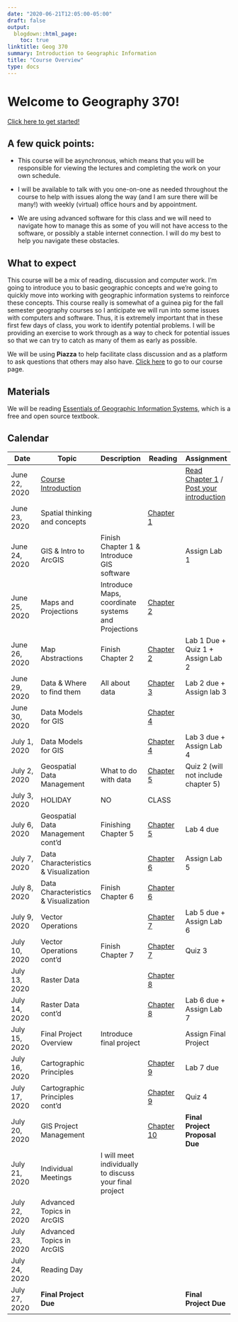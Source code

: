 ```yaml
---
date: "2020-06-21T12:05:00-05:00"
draft: false
output:
  blogdown::html_page:
    toc: true
linktitle: Geog 370
summary: Introduction to Geographic Information
title: "Course Overview"
type: docs
---
```


# Welcome to Geography 370!

[Click here to get started!](https://murraygeo.com/slides/intro_geographic_information/Day01/slides.html)

## A few quick points:

- This course will be asynchronous, which means that you will be responsible for viewing the lectures and completing the work on your own schedule.

- I will be available to talk with you one-on-one as needed throughout the course to help with issues along the way (and I am sure there will be many!) with weekly (virtual) office hours and by appointment.

- We are using advanced software for this class and we will need to navigate how to manage this as some of you will not have access to the software, or possibly a stable internet connection. I will do my best to help you navigate these obstacles.

## What to expect

This course will be a mix of reading, discussion and computer work. I'm going to introduce you to basic geographic concepts and we're going to quickly move into working with geographic information systems to reinforce these concepts. This course really is somewhat of a guinea pig for the fall semester geography courses so I anticipate we will run into some issues with computers and software. Thus, it is extremely important that in these first few days of class, you work to identify potential problems. I will be providing an exercise to work through as a way to check for potential issues so that we can try to catch as many of them as early as possible.

We will be using **Piazza** to help facilitate class discussion and as a platform to ask questions that others may also have. [Click here](https://piazza.com/class/kbchpg3on0h4se?cid=3#) to go to our course page.

## Materials

We will be reading [Essentials of Geographic Information Systems](https://open.umn.edu/opentextbooks/textbooks/essentials-of-geographic-information-systems), which is a free and open source textbook.

## Calendar

| Date          | Topic               | Description | Reading | Assignment  |
| ------------- | ------------------- | ----------- | ------------- | ----- |
| June 22, 2020 | [Course Introduction](https://amurraygeo.com/slides/intro_geographic_information/Day01/slides.html) |  | | [Read Chapter 1](https://saylordotorg.github.io/text_essentials-of-geographic-information-systems/s05-introduction.html) / [Post your introduction](https://piazza.com/class/kbchpg3on0h4se?cid=7) |
| June 23, 2020 | Spatial thinking and concepts| | [Chapter 1](https://saylordotorg.github.io/text_essentials-of-geographic-information-systems/s05-introduction.html)| |
| June 24, 2020 | GIS & Intro to ArcGIS | Finish Chapter 1 & Introduce GIS software |  | Assign Lab 1|
| June 25, 2020 | Maps and Projections  | Introduce Maps, coordinate systems and Projections | [Chapter 2](https://saylordotorg.github.io/text_essentials-of-geographic-information-systems/s06-map-anatomy.html) ||
| June 26, 2020 | Map Abstractions    | Finish Chapter 2 | [Chapter 2](https://saylordotorg.github.io/text_essentials-of-geographic-information-systems/s06-map-anatomy.html) | Lab 1 Due + Quiz 1 + Assign Lab 2 |
| June 29, 2020 | Data & Where to find them | All about data | [Chapter 3](https://saylordotorg.github.io/text_essentials-of-geographic-information-systems/s07-data-information-and-where-to-.html) | Lab 2 due + Assign lab 3|
| June 30, 2020 | Data Models for GIS |             | [Chapter 4](https://saylordotorg.github.io/text_essentials-of-geographic-information-systems/s08-data-models-for-gis.html)              ||
| July 1, 2020  | Data Models for GIS |             | [Chapter 4](https://saylordotorg.github.io/text_essentials-of-geographic-information-systems/s08-data-models-for-gis.html)| Lab 3 due + Assign Lab 4|
| July 2, 2020  | Geospatial Data Management | What to do with data | [Chapter 5](https://saylordotorg.github.io/text_essentials-of-geographic-information-systems/s09-geospatial-data-management.html) | Quiz 2 (will not include chapter 5)|
| July 3, 2020  | HOLIDAY             | NO          | CLASS         ||
| July 6, 2020  | Geospatial Data Management cont'd | Finishing Chapter 5 | [Chapter 5](https://saylordotorg.github.io/text_essentials-of-geographic-information-systems/s09-geospatial-data-management.html) | Lab 4 due |
| July 7, 2020  | Data Characteristics & Visualization |             | [Chapter 6](https://saylordotorg.github.io/text_essentials-of-geographic-information-systems/s10-data-characteristics-and-visua.html) | Assign Lab 5 |
| July 8, 2020  | Data Characteristics & Visualization | Finish Chapter 6 | [Chapter 6](https://saylordotorg.github.io/text_essentials-of-geographic-information-systems/s10-data-characteristics-and-visua.html)  ||
| July 9, 2020  | Vector Operations   |             | [Chapter 7](https://saylordotorg.github.io/text_essentials-of-geographic-information-systems/s11-geospatial-analysis-i-vector-o.html) | Lab 5 due + Assign Lab 6|
| July 10, 2020 | Vector Operations cont'd| Finish Chapter 7| [Chapter 7](https://saylordotorg.github.io/text_essentials-of-geographic-information-systems/s11-geospatial-analysis-i-vector-o.html) | Quiz 3  |
| July 13, 2020 | Raster Data |  |  [Chapter 8](https://saylordotorg.github.io/text_essentials-of-geographic-information-systems/s12-geospatial-analysis-ii-raster-.html)  ||
| July 14, 2020 |  Raster Data cont'd |             | [Chapter 8](https://saylordotorg.github.io/text_essentials-of-geographic-information-systems/s12-geospatial-analysis-ii-raster-.html) | Lab 6 due + Assign Lab 7|
| July 15, 2020 | Final Project Overview |  Introduce final project |               | Assign Final Project|
| July 16, 2020 | Cartographic Principles|             | [Chapter 9](https://saylordotorg.github.io/text_essentials-of-geographic-information-systems/s13-cartographic-principles.html) | Lab 7 due|
| July 17, 2020 | Cartographic Principles cont'd |             | [Chapter 9](https://saylordotorg.github.io/text_essentials-of-geographic-information-systems/s13-cartographic-principles.html)  | Quiz 4 |
| July 20, 2020 | GIS Project Management |             | [Chapter 10](https://saylordotorg.github.io/text_essentials-of-geographic-information-systems/s14-gis-project-management.html) | **Final Project Proposal Due**|
| July 21, 2020 | Individual Meetings | I will meet individually to discuss your final project | ||
| July 22, 2020 | Advanced Topics in ArcGIS |             |               ||
| July 23, 2020 | Advanced Topics in ArcGIS |             |               ||
| July 24, 2020 | Reading Day         |             |               ||
| July 27, 2020 | **Final Project Due** |             |               |**Final Project Due**|



